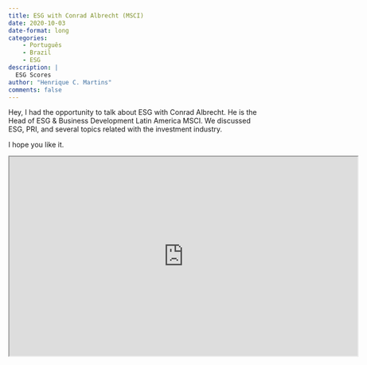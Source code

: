 ```yaml
---
title: ESG with Conrad Albrecht (MSCI) 
date: 2020-10-03
date-format: long
categories:
    - Português
    - Brazil
    - ESG
description: |
  ESG Scores
author: "Henrique C. Martins"
comments: false
---
```




Hey, I had the opportunity to talk about ESG with Conrad Albrecht. He is the Head of ESG & Business Development Latin America MSCI. We discussed ESG, PRI, and several topics related with the investment industry.

I hope you like it.


<iframe width="700" height="400" src="https://www.youtube.com/embed/3_ltW4h-ORI"></iframe>



